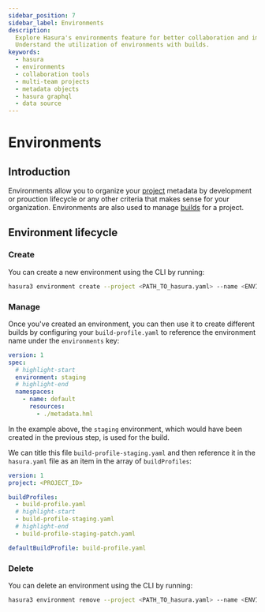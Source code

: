 ```yaml
---
sidebar_position: 7
sidebar_label: Environments
description:
  Explore Hasura's environments feature for better collaboration and improved organization in a multi-team project.
  Understand the utilization of environments with builds.
keywords:
  - hasura
  - environments
  - collaboration tools
  - multi-team projects
  - metadata objects
  - hasura graphql
  - data source
---
```


# Environments

## Introduction

Environments allow you to organize your [project](/ci-cd/projects.mdx) metadata by development or prouction lifecycle or any other criteria that makes sense
for your organization. Environments are also used to manage [builds](/ci-cd/builds.mdx) for a project.

## Environment lifecycle

### Create

You can create a new environment using the CLI by running:

```bash
hasura3 environment create --project <PATH_TO_hasura.yaml> --name <ENVIRONMENT_NAME>
```

### Manage

Once you've created an environment, you can then use it to create different builds by configuring your `build-profile.yaml` to
reference the environment name under the `environments` key:

```yaml
version: 1
spec:
  # highlight-start
  environment: staging
  # highlight-end
  namespaces:
    - name: default
      resources:
        - ./metadata.hml
```

In the example above, the `staging` environment, which would have been created in the previous step, is used for the
build.

We can title this file `build-profile-staging.yaml` and then reference it in the `hasura.yaml` file as an item in the
array of `buildProfiles`:

```yaml
version: 1
project: <PROJECT_ID>

buildProfiles:
  - build-profile.yaml
  # highlight-start
  - build-profile-staging.yaml
  # highlight-end
  - build-profile-staging-patch.yaml

defaultBuildProfile: build-profile.yaml
```

### Delete

You can delete an environment using the CLI by running:

```bash
hasura3 environment remove --project <PATH_TO_hasura.yaml> --name <ENVIRONMENT_NAME>
```
